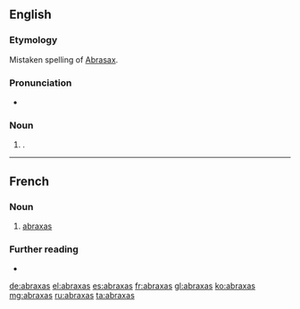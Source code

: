 {{also|Abraxas}}
==English==
{{wikipedia}}

===Etymology===
Mistaken spelling of [[Abrasax]].

===Pronunciation===
* {{a|US}} {{IPA|/əˈbɹæk.səs/|lang=en}}

===Noun===
{{en-noun|es}}

# {{lb|en|gnosticism|historical}} {{n-g|A transcription of [[Abrasax]]}}<!--(a [[mystical]] word used as a [[charm]] and [[engraved]] on gems among some Greek Gnostics)-->.

----

==French==

===Noun===
{{fr-noun|m|abraxas}}

# {{lb|fr|gnosticism|historical}} [[#Noun|abraxas]]

===Further reading===
* {{R:TLFi}}

[[de:abraxas]]
[[el:abraxas]]
[[es:abraxas]]
[[fr:abraxas]]
[[gl:abraxas]]
[[ko:abraxas]]
[[mg:abraxas]]
[[ru:abraxas]]
[[ta:abraxas]]